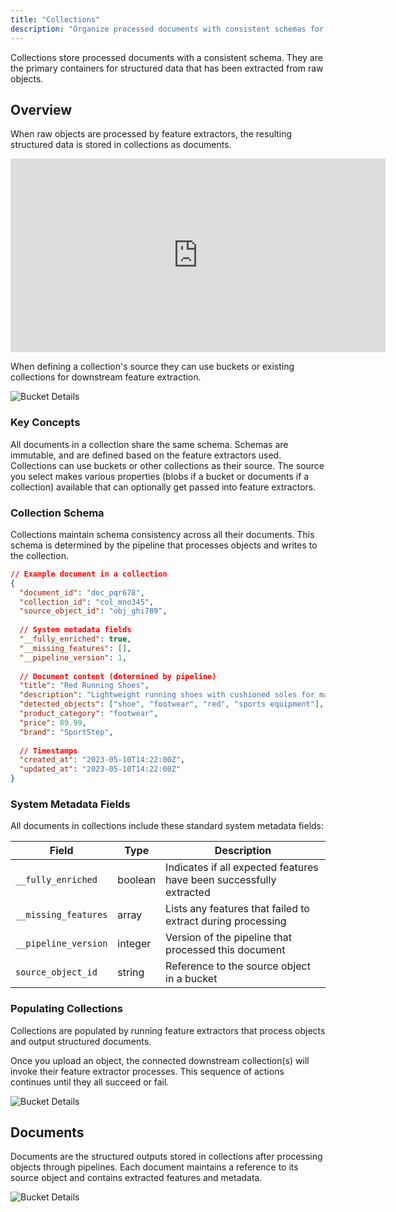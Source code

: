 ```yaml
---
title: "Collections"
description: "Organize processed documents with consistent schemas for efficient retrieval"
---
```


<Note>
  Collections store processed documents with a consistent schema. They are the primary containers for structured data that has been extracted from raw objects.
</Note>

## Overview

When raw objects are processed by feature extractors, the resulting structured data is stored in collections as documents.

<iframe
  width="600"
  height="310"
  src="https://d8ts56gtwtyh1.cloudfront.net/docs/warehouse/collections.mp4"
  title="YouTube video player"
  frameborder="0"
  allow="accelerometer; autoplay; muted"
  allowfullscreen
  autoplay
  muted
></iframe>

When defining a collection's source they can use buckets or existing collections for downstream feature extraction.

![Bucket Details](https://d8ts56gtwtyh1.cloudfront.net/docs/warehouse/images/collection_sources.jpg)

### Key Concepts

<AccordionGroup>
  <Accordion title="Schema Consistency" icon="table-columns">
    All documents in a collection share the same schema. Schemas are immutable, and are defined based on the feature extractors used. 
  </Accordion>

  <Accordion title="Source Configuration" icon="database">
    Collections can use buckets or other collections as their source. The source you select makes various properties (blobs if a bucket or documents if a collection) available that can optionally get passed into feature extractors. 

  </Accordion>
</AccordionGroup>


### Collection Schema

Collections maintain schema consistency across all their documents. This schema is determined by the pipeline that processes objects and writes to the collection.

```json
// Example document in a collection
{
  "document_id": "doc_pqr678",
  "collection_id": "col_mno345",
  "source_object_id": "obj_ghi789",
  
  // System metadata fields
  "__fully_enriched": true,
  "__missing_features": [],
  "__pipeline_version": 1,
  
  // Document content (determined by pipeline)
  "title": "Red Running Shoes",
  "description": "Lightweight running shoes with cushioned soles for maximum comfort...",
  "detected_objects": ["shoe", "footwear", "red", "sports equipment"],
  "product_category": "footwear",
  "price": 89.99,
  "brand": "SportStep",
  
  // Timestamps
  "created_at": "2023-05-10T14:22:00Z",
  "updated_at": "2023-05-10T14:22:00Z"
}
```

### System Metadata Fields

All documents in collections include these standard system metadata fields:

| Field | Type | Description |
|-------|------|-------------|
| `__fully_enriched` | boolean | Indicates if all expected features have been successfully extracted |
| `__missing_features` | array | Lists any features that failed to extract during processing |
| `__pipeline_version` | integer | Version of the pipeline that processed this document |
| `source_object_id` | string | Reference to the source object in a bucket |

### Populating Collections

Collections are populated by running feature extractors that process objects and output structured documents.

Once you upload an object, the connected downstream collection(s) will invoke their feature extractor processes. This sequence of actions continues until they all succeed or fail. 

![Bucket Details](https://d8ts56gtwtyh1.cloudfront.net/docs/warehouse/images/collection_processing.jpg)


## Documents

Documents are the structured outputs stored in collections after processing objects through pipelines. Each document maintains a reference to its source object and contains extracted features and metadata.

![Bucket Details](https://d8ts56gtwtyh1.cloudfront.net/docs/warehouse/images/document_list.jpg)

